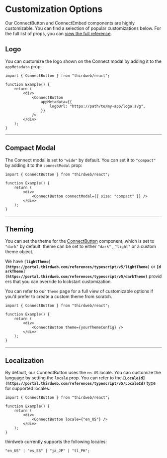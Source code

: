 # Customization Options

Our ConnectButton and ConnectEmbed components are highly customizable. You can find a selection of popular customizations below. For the full list of props, you can [view the full reference](https://portal.thirdweb.com/references/typescript/v5/ConnectButtonProps).

## Logo

You can customize the logo shown on the Connect modal by adding it to the `appMetadata` prop:

```tsx
import { ConnectButton } from "thirdweb/react";

function Example() {
	return (
		<div>
			<ConnectButton
				appMetadata={{
					logoUrl: "https://path/to/my-app/logo.svg",
				}}
			/>
		</div>
	);
}
```

---

## Compact Modal

The Connect modal is set to `"wide"` by default. You can set it to `"compact"` by adding it to the `connectModal` prop:

```tsx
import { ConnectButton } from "thirdweb/react";

function Example() {
	return (
		<div>
			<ConnectButton connectModal={{ size: "compact" }} />
		</div>
	);
}
```

---

## Theming

You can set the theme for the [ConnectButton](https://www.notion.so/ConnectButton-51113a400e614dfe93a598e9e1b8ef63?pvs=21) component, which is set to `"dark"` by default. theme can be set to either `"dark"` , `"light"` or a custom theme object.

We have **`[lightTheme](https://portal.thirdweb.com/references/typescript/v5/lightTheme)`** or **`[darkTheme](https://portal.thirdweb.com/references/typescript/v5/darkTheme)`** providers that you can override to kickstart customization.

You can refer to our `Theme` page for a full view of customizable options if you’d prefer to create a custom theme from scratch.

```tsx
import { ConnectButton } from "thirdweb/react";

function Example() {
	return (
		<div>
			<ConnectButton theme={yourThemeConfig} />
		</div>
	);
}
```

---

## Localization

By default, our ConnectButton uses the `en-US` locale. You can customize the language by setting the `locale` prop. You can refer to the **`[LocaleId](https://portal.thirdweb.com/references/typescript/v5/LocaleId)`** type for supported locales.

```tsx
import { ConnectButton } from "thirdweb/react";

function Example() {
	return (
		<div>
			<ConnectButton locale={"en_US"} />
		</div>
	);
}
```

thirdweb currently supports the following locales:

```tsx
"en_US" | "es_ES" | "ja_JP" | "tl_PH";
```
